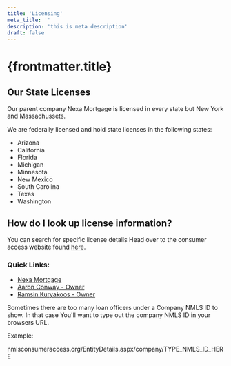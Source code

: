 ```yaml
---
title: 'Licensing'
meta_title: ''
description: 'this is meta description'
draft: false
---
```



# {frontmatter.title}


## Our State Licenses

Our parent company Nexa Mortgage is licensed in every state but New York and
Massachussets.

We are federally licensed and hold state licenses in the following states:

- Arizona
- California
- Florida
- Michigan
- Minnesota
- New Mexico
- South Carolina
- Texas
- Washington

## How do I look up license information?

You can search for specific license details Head over to the consumer access website found [here](https://www.nmlsconsumeraccess.org/EntityDetails.aspx).


### Quick Links:
- [Nexa Mortgage](https://www.nmlsconsumeraccess.org/EntityDetails.aspx/company/1660690)
- [Aaron Conway -
  Owner](https://www.nmlsconsumeraccess.org/EntityDetails.aspx/individual/2087178)
- [Ramsin Kuryakoos -
  Owner](https://www.nmlsconsumeraccess.org/EntityDetails.aspx/individual/1794331)

<Note>

Sometimes there are too many loan officers under a Company NMLS ID to show. In that case
You'll want to type out the company NMLS ID in your browsers URL.

Example:

nmlsconsumeraccess.org/EntityDetails.aspx/company/TYPE_NMLS_ID_HERE

</Note>

<SimpleCTA title='Trust in a state and federally licensed team.' />
